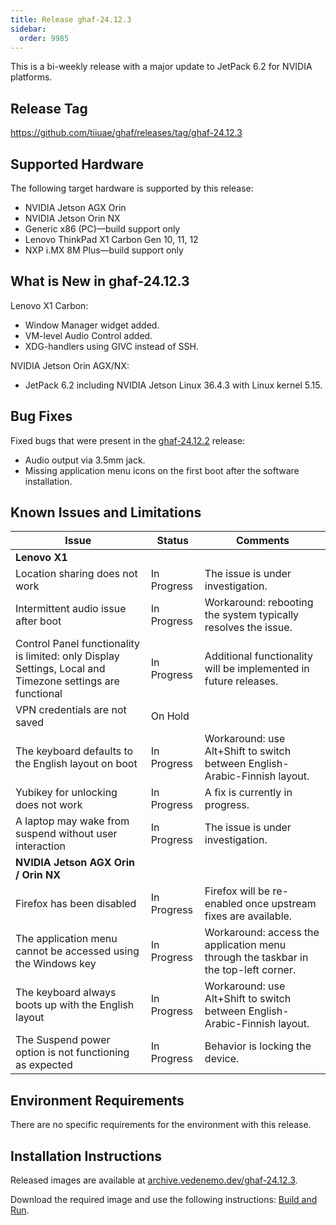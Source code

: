 ```yaml
---
title: Release ghaf-24.12.3
sidebar:
  order: 9985
---
```


This is a bi-weekly release with a major update to JetPack 6.2 for NVIDIA platforms.

## Release Tag

https://github.com/tiiuae/ghaf/releases/tag/ghaf-24.12.3

## Supported Hardware

The following target hardware is supported by this release:

- NVIDIA Jetson AGX Orin
- NVIDIA Jetson Orin NX
- Generic x86 (PC)—build support only
- Lenovo ThinkPad X1 Carbon Gen 10, 11, 12
- NXP i.MX 8M Plus—build support only

## What is New in ghaf-24.12.3

Lenovo X1 Carbon:

- Window Manager widget added.
- VM-level Audio Control added.
- XDG-handlers using GIVC instead of SSH.

NVIDIA Jetson Orin AGX/NX:

- JetPack 6.2 including NVIDIA Jetson Linux 36.4.3 with Linux kernel 5.15.

## Bug Fixes

Fixed bugs that were present in the [ghaf-24.12.2](/ghaf/releases/ghaf-24122) release:

- Audio output via 3.5mm jack.
- Missing application menu icons on the first boot after the software installation.

## Known Issues and Limitations

| Issue                                                                                                     | Status      | Comments                                                                            |
| --------------------------------------------------------------------------------------------------------- | ----------- | ----------------------------------------------------------------------------------- |
| **Lenovo X1**                                                                                             |             |                                                                                     |
| Location sharing does not work                                                                            | In Progress | The issue is under investigation.                                                   |
| Intermittent audio issue after boot                                                                       | In Progress | Workaround: rebooting the system typically resolves the issue.                      |
| Control Panel functionality is limited: only Display Settings, Local and Timezone settings are functional | In Progress | Additional functionality will be implemented in future releases.                    |
| VPN credentials are not saved                                                                             | On Hold     |                                                                                     |
| The keyboard defaults to the English layout on boot                                                       | In Progress | Workaround: use Alt+Shift to switch between English-Arabic-Finnish layout.          |
| Yubikey for unlocking does not work                                                                       | In Progress | A fix is currently in progress.                                                     |
| A laptop may wake from suspend without user interaction                                                   | In Progress | The issue is under investigation.                                                   |
| **NVIDIA Jetson AGX Orin / Orin NX**                                                                      |             |                                                                                     |
| Firefox has been disabled                                                                                 | In Progress | Firefox will be re-enabled once upstream fixes are available.                       |
| The application menu cannot be accessed using the Windows key                                             | In Progress | Workaround: access the application menu through the taskbar in the top-left corner. |
| The keyboard always boots up with the English layout                                                      | In Progress | Workaround: use Alt+Shift to switch between English-Arabic-Finnish layout.          |
| The Suspend power option is not functioning as expected                                                   | In Progress | Behavior is locking the device.                                                     |

## Environment Requirements

There are no specific requirements for the environment with this release.

## Installation Instructions

Released images are available at [archive.vedenemo.dev/ghaf-24.12.3](https://archive.vedenemo.dev/ghaf-24.12.3/).

Download the required image and use the following instructions: [Build and Run](/ghaf/dev/ref/build_and_run).
